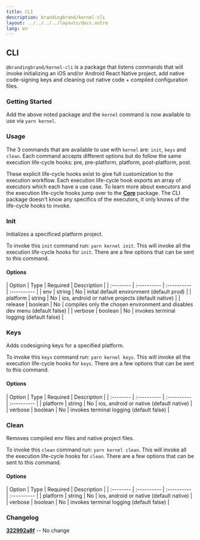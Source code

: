 ```yaml
---
title: CLI
description: brandingbrand/kernel-cli
layout: ../../../../layouts/docs.astro
lang: en
---
```



## CLI

`@brandingbrand/kernel-cli` is a package that listens commands that will invoke initializing an iOS and/or Android React Native project, add native code-signing keys and cleaning out native code + compiled configuration files.

### Getting Started

<div class="flex w-full my-6">
  <CodeCopy args="yarn add -D @brandingbrand/kernel-cli" />
</div>

Add the above noted package and the `kernel` command is now available to use via `yarn kernel`.

### Usage

The 3 commands that are available to use with `kernel` are: `init`, `keys` and `clean`. Each command accepts different options but do follow the same execution life-cycle hooks: pre, pre-platform, platform, post-platform, post.

These explicit life-cycle hooks exist to give full customization to the execution workflow. Each execution life-cycle hook exports an array of executors which each have a use case. To learn more about executors and the execution life-cycle hooks jump over to the [**Core**](/en/packages/core) package. The CLI package doesn't know any specifics of the executors, it only knows of the life-cycle hooks to invoke.

### Init

Initializes a specificed platform project.

To invoke this `init` command run: `yarn kernel init`. This will invoke all the execution life-cycle hooks for `init`. There are a few options that can be sent to this command.

#### Options

<div class="my-4 overflow-scroll">
| Option    | Type        | Required    | Description                                                                |
| :-------- | :---------- | :---------- | :----------                                                                |
| env       | string      | No          | inital default environment (default prod)                                  |
| platform  | string      | No          | ios, android or native projects (default native)                           |
| release   | boolean     | No          | compiles only the chosen environment and disables dev menu (default false) |
| verbose   | boolean     | No          | invokes terminal logging (default false)                                   |
</div>

### Keys

Adds codesigning keys for a specified platform.

To invoke this `keys` command run: `yarn kernel keys`. This will invoke all the execution life-cycle hooks for `keys`. There are a few options that can be sent to this command.

#### Options

<div class="my-4 overflow-scroll">
| Option    | Type        | Required    | Description                              |
| :-------- | :---------- | :---------- | :----------                              |
| platform  | string      | No          | ios, android or native (default native)  |
| verbose   | boolean     | No          | invokes terminal logging (default false) |
</div>

### Clean

Removes compiled env files and native project files.

To invoke this `clean` command run: `yarn kernel clean`. This will invoke all the execution life-cycle hooks for `clean`. There are a few options that can be sent to this command.

#### Options

<div class="my-4 overflow-scroll">
| Option    | Type        | Required    | Description                              |
| :-------- | :---------- | :---------- | :----------                              |
| platform  | string      | No          | ios, android or native (default native)  |
| verbose   | boolean     | No          | invokes terminal logging (default false) |
</div>

### Changelog

[**322992a8f**](https://github.com/brandingbrand/flagship/pull/2517/commits/322992a8f6abbb507c547bd7c59b4eac3798f494) -- No change
